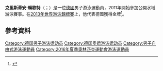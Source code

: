 {{Infobox sportsperson
| 姓名               = 克里斯蒂安·賴歇特
| 圖像               = Hessentag 2014 Christian Reichert 04.jpg
| 圖像說明           = 
| 外文名             = Christian Reichert
| 外文               = de
| 出生日期           = {{Birth date and age|1985|2|7}}
| 出生地點           = 
| 國籍               = {{德國}}
| 運動               = [[游泳|游泳]]
}}
'''克里斯蒂安·賴歇特'''（{{lang-de|Christian Reichert}}；{{bd|1985年|2月7日}}）是一位[[德國|德國]]男子游泳運動員，2011年開始參加公開水域游泳賽事。在[[2013年世界游泳錦標賽|2013年世界游泳錦標賽]]上，他代表德國獲得金牌<ref>{{Cite web |url=http://www.omegatiming.com/File/Download?id=00010D04000400FFFFFFFFFFFFFFFF02 |title=2013 FINA World Aquatics Championships Open Water Team Event |accessdate=2015-07-14 |archive-date=2018-10-14 |archive-url=https://web.archive.org/web/20181014235531/http://www.omegatiming.com/File/Download?id=00010D04000400FFFFFFFFFFFFFFFF02 |dead-url=no }}</ref>。

==參考資料==
{{reflist}}

{{DEFAULTSORT:Reichert, Christian}}
[[Category:德国男子游泳运动员|Category:德国男子游泳运动员]]
[[Category:德国奥运游泳运动员|Category:德国奥运游泳运动员]]
[[Category:男子自由式游泳運動員|Category:男子自由式游泳運動員]]
[[Category:2016年夏季奧林匹克運動會游泳運動員|Category:2016年夏季奧林匹克運動會游泳運動員]]

{{體育人物小作品}}